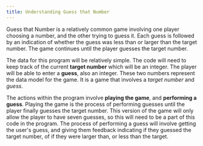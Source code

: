 ```yaml
---
title: Understanding Guess that Number
---
```


Guess that Number is a relatively common game involving one player choosing a number, and the other trying to guess it. Each guess is followed by an indication of whether the guess was less than or larger than the target number. The game continues until the player guesses the target number.

The data for this program will be relatively simple. The code will need to keep track of the current **target number** which will be an integer. The player will be able to enter a **guess**, also an integer. These two numbers represent the data model for the game. It is a game that involves a *target number* and *guess*.

The actions within the program involve **playing the game**, and **performing a guess**. Playing the game is the process of performing guesses until the player finally guesses the target number. This version of the game will only allow the player to have seven guesses, so this will need to be a part of this code in the program. The process of performing a guess will involve getting the user's guess, and giving them feedback indicating if they guessed the target number, of if they were larger than, or less than the target.